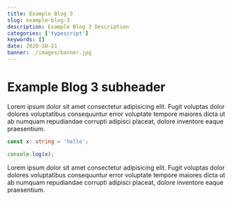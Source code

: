 ```yaml
---
title: Example Blog 3
slug: example-blog-3
description: Example Blog 3 Description
categories: ['typescript']
keywords: []
date: 2020-10-21
banner: ./images/banner.jpg
---
```


# Example Blog 3 subheader

Lorem ipsum dolor sit amet consectetur adipisicing elit. Fugit voluptas dolor dolores voluptatibus
consequuntur error voluptate tempore maiores dicta ut ab numquam repudiandae corrupti adipisci placeat,
dolore inventore eaque praesentium.

```ts
const x: string = 'hello';

console.log(x);
```

Lorem ipsum dolor sit amet consectetur adipisicing elit. Fugit voluptas dolor dolores voluptatibus
consequuntur error voluptate tempore maiores dicta ut ab numquam repudiandae corrupti adipisci placeat,
dolore inventore eaque praesentium.
